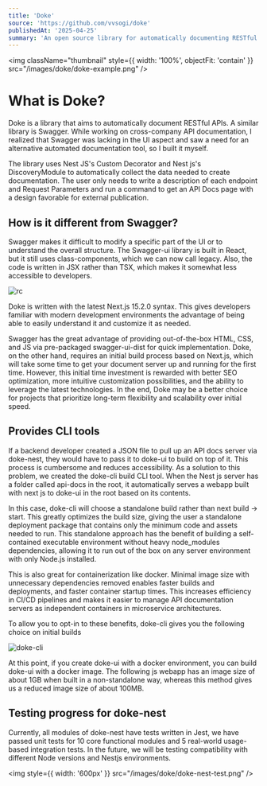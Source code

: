 ```yaml
---
title: 'Doke'
source: 'https://github.com/vvsogi/doke'
publishedAt: '2025-04-25'
summary: 'An open source library for automatically documenting RESTful APIs'
---
```


<img className="thumbnail" style={{ width: '100%', objectFit: 'contain' }} src="/images/doke/doke-example.png" />

# What is Doke?

Doke is a library that aims to automatically document RESTful APIs. A similar library is Swagger. While working on cross-company API documentation, I realized that Swagger was lacking in the UI aspect and saw a need for an alternative automated documentation tool, so I built it myself.

The library uses Nest JS's Custom Decorator and Nest js's DiscoveryModule to automatically collect the data needed to create documentation. The user only needs to write a description of each endpoint and Request Parameters and run a command to get an API Docs page with a design favorable for external publication.

## How is it different from Swagger?

Swagger makes it difficult to modify a specific part of the UI or to understand the overall structure. The Swagger-ui library is built in React, but it still uses class-components, which we can now call legacy. Also, the code is written in JSX rather than TSX, which makes it somewhat less accessible to developers.

![rc](/images/doke/class-components.png)

Doke is written with the latest Next.js 15.2.0 syntax. This gives developers familiar with modern development environments the advantage of being able to easily understand it and customize it as needed.

Swagger has the great advantage of providing out-of-the-box HTML, CSS, and JS via pre-packaged swagger-ui-dist for quick implementation. Doke, on the other hand, requires an initial build process based on Next.js, which will take some time to get your document server up and running for the first time. However, this initial time investment is rewarded with better SEO optimization, more intuitive customization possibilities, and the ability to leverage the latest technologies. In the end, Doke may be a better choice for projects that prioritize long-term flexibility and scalability over initial speed.
&nbsp;

## Provides CLI tools

If a backend developer created a JSON file to pull up an API docs server via doke-nest, they would have to pass it to doke-ui to build on top of it. This process is cumbersome and reduces accessibility. As a solution to this problem, we created the doke-cli build CLI tool. When the Nest js server has a folder called api-docs in the root, it automatically serves a webapp built with next js to doke-ui in the root based on its contents.

In this case, doke-cli will choose a standalone build rather than next build -> start. This greatly optimizes the build size, giving the user a standalone deployment package that contains only the minimum code and assets needed to run. This standalone approach has the benefit of building a self-contained executable environment without heavy node_modules dependencies, allowing it to run out of the box on any server environment with only Node.js installed.

This is also great for containerization like docker. Minimal image size with unnecessary dependencies removed enables faster builds and deployments, and faster container startup times. This increases efficiency in CI/CD pipelines and makes it easier to manage API documentation servers as independent containers in microservice architectures.

To allow you to opt-in to these benefits, doke-cli gives you the following choice on initial builds

![doke-cli](/images/doke/doke-cli.png)

At this point, if you create doke-ui with a docker environment, you can build doke-ui with a docker image. The following js webapp has an image size of about 1GB when built in a non-standalone way, whereas this method gives us a reduced image size of about 100MB.
&nbsp;

## Testing progress for doke-nest

Currently, all modules of doke-nest have tests written in Jest, we have passed unit tests for 10 core functional modules and 5 real-world usage-based integration tests. In the future, we will be testing compatibility with different Node versions and Nestjs environments.

<img style={{ width: '600px' }} src="/images/doke/doke-nest-test.png" />
